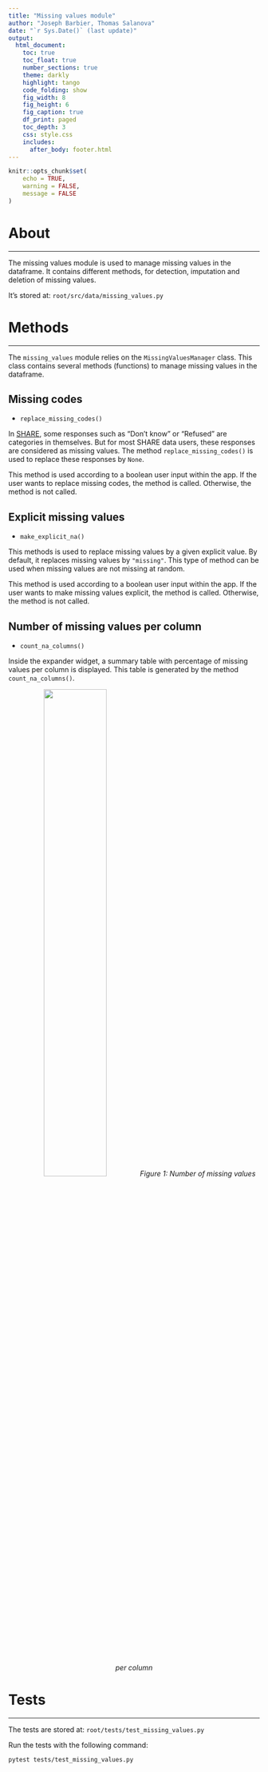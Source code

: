 ```yaml
---
title: "Missing values module"
author: "Joseph Barbier, Thomas Salanova"
date: "`r Sys.Date()` (last update)"
output:
  html_document:
    toc: true
    toc_float: true
    number_sections: true
    theme: darkly
    highlight: tango
    code_folding: show
    fig_width: 8
    fig_height: 6
    fig_caption: true
    df_print: paged
    toc_depth: 3
    css: style.css
    includes:
      after_body: footer.html
---
```


```r
knitr::opts_chunk$set(
    echo = TRUE,
    warning = FALSE,
    message = FALSE
)
```

# About
***

The missing values module is used to manage missing values in the dataframe. It contains different methods, for detection, imputation and deletion of missing values.

It's stored at: `root/src/data/missing_values.py`

# Methods
***

The `missing_values` module relies on the `MissingValuesManager` class. This class contains several methods (functions) to manage missing values in the dataframe.

## Missing codes

- `replace_missing_codes()`

In [SHARE](https://share-eric.eu/), some responses such as "Don't know" or "Refused" are categories in themselves. But for most SHARE data users, these responses are considered as missing values. The method `replace_missing_codes()` is used to replace these responses by `None`.

This method is used according to a boolean user input within the app. If the user wants to replace missing codes, the method is called. Otherwise, the method is not called.

## Explicit missing values

- `make_explicit_na()`

This methods is used to replace missing values by a given explicit value. By default, it replaces missing values by `"missing"`. This type of method can be used when missing values are not missing at random.

This method is used according to a boolean user input within the app. If the user wants to make missing values explicit, the method is called. Otherwise, the method is not called.

## Number of missing values per column

- `count_na_columns()`

Inside the expander widget, a summary table with percentage of missing values per column is displayed. This table is generated by the method `count_na_columns()`.


<center>
    <img src="img/na_per_column.png" width="50%">
    <i>Figure 1: Number of missing values per column</i>
</center>

# Tests
***

The tests are stored at: `root/tests/test_missing_values.py`

Run the tests with the following command:

```bash
pytest tests/test_missing_values.py
```
